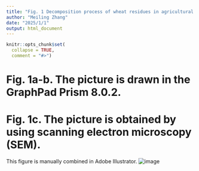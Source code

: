---
title: "Fig. 1 Decomposition process of wheat residues in agricultural fields"
author: "Meiling Zhang"
date: "2025/1/1"
output: html_document
---

```{r setup, include=FALSE}
knitr::opts_chunk$set(
  collapse = TRUE,
  comment = "#>")
```

# Fig. 1a-b. The picture is drawn in the GraphPad Prism 8.0.2.
# Fig. 1c. The picture is obtained by using scanning electron microscopy (SEM).

This figure is manually combined in Adobe Illustrator.
![image](Fig.1.png)




